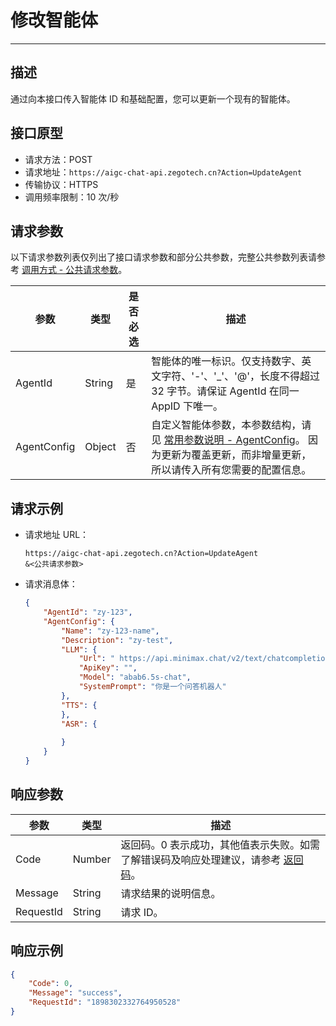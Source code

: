 # 修改智能体

---

##  描述

通过向本接口传入智能体 ID 和基础配置，您可以更新一个现有的智能体。

## 接口原型

- 请求方法：POST
- 请求地址：`https://aigc-chat-api.zegotech.cn?Action=UpdateAgent`
- 传输协议：HTTPS
- 调用频率限制：10 次/秒

## 请求参数

以下请求参数列表仅列出了接口请求参数和部分公共参数，完整公共参数列表请参考 [调用方式 - 公共请求参数](./../Accessing%20Server%20APIs.mdx#公共请求参数)。

| 参数               | 类型   | 是否必选 | 描述             |
|------------------|------|------|-------------------------|
| AgentId          | String | 是    | 智能体的唯一标识。仅支持数字、英文字符、'-'、'_'、'@'，长度不得超过 32 字节。<Note title="说明">请保证 AgentId 在同一 AppID 下唯一。</Note>                                                              |
| AgentConfig | Object | 否    | 自定义智能体参数，本参数结构，请见 [常用参数说明 - AgentConfig](./../Common%20Parameter%20Description.mdx#agentconfig)。 <Note title="说明">因为更新为覆盖更新，而非增量更新，所以请传入所有您需要的配置信息。</Note>      |

## 请求示例

- 请求地址 URL：

    ```https
    https://aigc-chat-api.zegotech.cn?Action=UpdateAgent
    &<公共请求参数>
    ```

- 请求消息体：
    ```json
    {
        "AgentId": "zy-123",
        "AgentConfig": {
            "Name": "zy-123-name",
            "Description": "zy-test",
            "LLM": {
                "Url": " https://api.minimax.chat/v2/text/chatcompletion_v2",
                "ApiKey": "",
                "Model": "abab6.5s-chat",
                "SystemPrompt": "你是一个问答机器人"
            },
            "TTS": {
            },
            "ASR": {
                
            }
        }
    }
    ```

## 响应参数

| 参数 | 类型 | 描述 |
|------|------|------|
| Code | Number | 返回码。0 表示成功，其他值表示失败。如需了解错误码及响应处理建议，请参考 [返回码](./../Return%20codes.mdx)。 |
| Message | String | 请求结果的说明信息。 |
| RequestId | String | 请求 ID。 |

## 响应示例

```json
{
    "Code": 0,
    "Message": "success",
    "RequestId": "1898302332764950528"
}
```